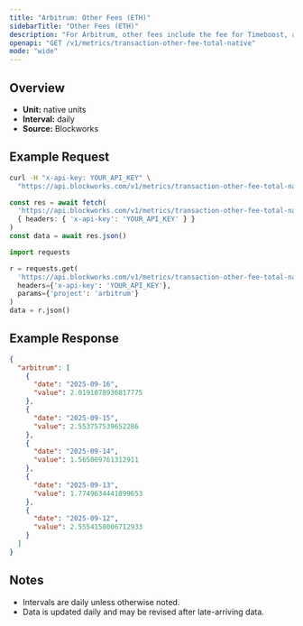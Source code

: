 ```yaml
---
title: "Arbitrum: Other Fees (ETH)"
sidebarTitle: "Other Fees (ETH)"
description: "For Arbitrum, other fees include the fee for Timeboost, an priroty auction for access to transactions with no delay compared to 200ms delay for the chain's sequencer"
openapi: "GET /v1/metrics/transaction-other-fee-total-native"
mode: "wide"
---
```


## Overview

- **Unit:** native units
- **Interval:** daily
- **Source:** Blockworks

## Example Request

<CodeGroup>

```bash cURL
curl -H "x-api-key: YOUR_API_KEY" \
  "https://api.blockworks.com/v1/metrics/transaction-other-fee-total-native?project=arbitrum"
```

```typescript TypeScript
const res = await fetch(
  'https://api.blockworks.com/v1/metrics/transaction-other-fee-total-native?project=arbitrum',
  { headers: { 'x-api-key': 'YOUR_API_KEY' } }
)
const data = await res.json()
```

```python Python
import requests

r = requests.get(
  'https://api.blockworks.com/v1/metrics/transaction-other-fee-total-native',
  headers={'x-api-key': 'YOUR_API_KEY'},
  params={'project': 'arbitrum'}
)
data = r.json()
```

</CodeGroup>

## Example Response

```json
{
  "arbitrum": [
    {
      "date": "2025-09-16",
      "value": 2.0191078936817775
    },
    {
      "date": "2025-09-15",
      "value": 2.553757539652286
    },
    {
      "date": "2025-09-14",
      "value": 1.565009761312911
    },
    {
      "date": "2025-09-13",
      "value": 1.7749634441899653
    },
    {
      "date": "2025-09-12",
      "value": 2.5554158006712933
    }
  ]
}
```

## Notes
- Intervals are daily unless otherwise noted.
- Data is updated daily and may be revised after late-arriving data.